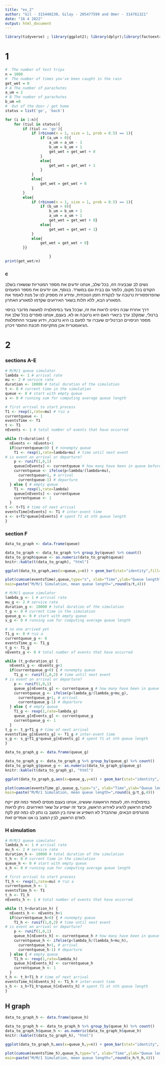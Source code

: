 ---
title: "ex_2"
author: "Gil - 315440230, Gilay - 205477599 and Omer - 314761321"
date: "16 4 2022"
output: html_document
---

```{r}
library(tidyverse) ; library(ggplot2); library(dplyr);library(factoextra);
```

# 1

```{r}
#  The number of test trips 
n = 1000
#  The number of times you've been caught in the rain
get_wet = 0
# A The number of parachutes 
a_um = 2
# B The number of parachutes 
b_um =0
#  Out of the door / get home 
status = list('go', 'back')

for (i in 1:n){
    for (tiul in status){
        if (tiul == 'go'){
            if (rbinom(n = 1, size = 1, prob = 0.5) == 1){
                if (a_um > 0){
                    a_um = a_um - 1
                    b_um = b_um + 1
                    get_wet = get_wet + 0
                }
                else{
                    get_wet = get_wet + 1
                }
            }
            else{
                get_wet = get_wet + 0
            }
        }
        else{
            if (rbinom(n = 1, size = 1, prob = 0.5) == 1){
                if (b_um > 0){
                    b_um = b_um + 1
                    a_um = a_um + 1
                    get_wet = get_wet + 0}
                else{
                    get_wet = get_wet + 1}
            }
            else{
                get_wet = get_wet + 0}
        }}

                    }
print(get_wet/n)
```

### c

נשים לב שבבעיה הזו, בכל שלב, אנחנו יודעים את מספר המטריות שנשארו בשלב הקודם בכל מקום, כלומר גם בבית וגם במשרד. בנוסף, אנו יודעים את מספר הפעמים שהפרופסורית נרטבה עד לנקודת הזמן הנוכחית, ומידע זה מספיק לנו על מנת לאמוד את המאורע הבא, ללא תלות בשאר האירועים שקדמו למאורע האחרון.

דרך אחרת שבה ניסינו לראות את זה, שבכל צעד בסימולציה למעשה מדובר בניסוי ברנולי, שמקלב ערך בינארי האם היא נרטבה או לא. בעצם, אנחנו סופרים בכל שלב את מספר הניסויים הברנוליים שעברו עד לפעם בו היא נרטבה, וידוע שעבור ההתפלגות הגיאומטרית אכן מתקיימת תכונת החוסר זיכרון.


# 2

### sections A-E

```{r setup, include=FALSE}
# M/M/1 queue simulator
lambda <- 1 # arrival rate
mu <- 2 # service rate
duration <- 10000 # total duration of the simulation
t <- 0 # current time in the simulation
queue <- 0 # start with empty queue
s <- 0 # running sum for computing average queue length

# first arrival to start process
T1 <- rexp(1,rate=mu) # סעיף a
currentqueue <- 1
eventsTime <- T1
t <- T1
nEvents <- 1 # total number of events that have occurred

while (t<duration) {
  nEvents <- nEvents+1
  if(currentqueue>0) { # nonempty queue
    T1 <- rexp(1,rate=lambda+mu) # time until next event
# is event an arrival or departure?
    p <- runif(1,0,1)
    queue[nEvents] <- currentqueue # how many have been in queue before this new event
    currentqueue <- ifelse(p<lambda/(lambda+mu),
      currentqueue+1, # arrival
      currentqueue-1) # departure
  } else { # empty queue
    T1 <- rexp(1,rate=lambda)
    queue[nEvents] <- currentqueue
    currentqueue <- 1
  }
t <- t+T1 # time of next arrival
eventsTime[nEvents] <- T1 # inter-event time
s <- s+T1*queue[nEvents] # spent T1 at nth queue length
}
```

### section F

```{r}
data_to_graph <- data.frame(queue)

data_to_graph <- data_to_graph %>% group_by(queue) %>% count()
data_to_graph$queue <- as.numeric(data_to_graph$queue)
knitr::kable(t(data_to_graph), "html")

ggplot(data_to_graph,aes(x=queue,y=n)) + geom_bar(stat="identity",fill='blue') +scale_x_continuous(breaks = seq(0, 13, by = 1)) + ggtitle('Queue distribution before each event')

```


```{r}
plot(cumsum(eventsTime),queue,type="s", xlab="Time",ylab="Queue length",
main=paste("M/M/1 Simulation, mean queue length=",round(s/t,4)))

```

```{r}
# M/M/1 queue simulator
lambda_g <- 1 # arrival rate
mu_g <- 2 # service rate
duration_g <- 10000 # total duration of the simulation
t_g <- 0 # current time in the simulation
queue_g <- 0 # start with empty queue
s_g <- 0 # running sum for computing average queue length

# no one arrived yet
T1_g <- 0 # סעיף a
currentqueue_g <- 0
eventsTime_g <- T1_g
t_g <- T1_g
nEvents_g <- 0 # total number of events that have occurred

while (t_g<duration_g) {
  nEvents_g <- nEvents_g+1
  if(currentqueue_g>0) { # nonempty queue
    T1_g <- runif(1,0,2) # time until next event
# is event an arrival or departure?
    p <- runif(1,0,1)
    queue_g[nEvents_g] <- currentqueue_g # how many have been in queue before this new event
    currentqueue_g <- ifelse(p<lambda_g/(lambda_g+mu_g),
      currentqueue_g+1, # arrival
      currentqueue_g-1) # departure
  } else { # empty queue
    T1_g <- rexp(1,rate=lambda_g)
    queue_g[nEvents_g] <- currentqueue_g
    currentqueue_g <- 1
  }
t_g <- t_g+T1_g # time of next arrival
eventsTime_g[nEvents_g] <- T1_g # inter-event time
s_g <- s_g+T1_g*queue_g[nEvents_g] # spent T1 at nth queue length
}
```

```{r}
data_to_graph_g <- data.frame(queue_g)

data_to_graph_g <- data_to_graph_g %>% group_by(queue_g) %>% count()
data_to_graph_g$queue_g <- as.numeric(data_to_graph_g$queue_g)
knitr::kable(t(data_to_graph_g), "html")

ggplot(data_to_graph_g,aes(x=queue_g,y=n)) + geom_bar(stat="identity",fill='blue')  + ggtitle('Queue distribution before each event') + scale_x_continuous(breaks = seq(0, 13, by = 1))
```

```{r}
plot(cumsum(eventsTime_g),queue_g,type="s", xlab="Time",ylab="Queue length",
main=paste("M/M/1 Simulation, mean queue length=",round(s_g/t_g,4)))
```

בסימולציה הזו, לעומת הראשונה שעשינו, אנחנו בעצם מנסים לאמוד כמה זמן ייקח לאדם הראשון להגיע לאירוע הראשון, וכיצד זה ישפיע על שאר האירועים. ניתן לראות מהגרפים הבאים, שההבדל לא השפיע או שינה בין המצב בו נתון לנו כמה זמן לקח לאדם הראשון, לבין המצב בו אנו אומדים זאת.

### H simulation

```{r}
# M/M/1 queue simulator
lambda_h <- 1 # arrival rate
mu_h <- 2 # service rate
duration_h <- 10000 # total duration of the simulation
t_h <- 0 # current time in the simulation
queue_h <- 0 # start with empty queue
s_h <- 0 # running sum for computing average queue length

# first arrival to start process
T1_h <- rexp(1,rate=mu) # סעיף a
currentqueue_h <- 1
eventsTime_h <- T1
t_h <- T1_h
nEvents_h <- 1 # total number of events that have occurred

while (t_h<duration_h) {
  nEvents_h <- nEvents_h+1
  if(currentqueue_h>0) { # nonempty queue
    T1_h <- runif(1,0,2) # time until next event
# is event an arrival or departure?
    p <- runif(1,0,1)
    queue_h[nEvents_h] <- currentqueue_h # how many have been in queue before this new event
    currentqueue_h <- ifelse(p<lambda_h/(lambda_h+mu_h),
      currentqueue_h+1, # arrival
      currentqueue_h-1) # departure
  } else { # empty queue
    T1_h <- rexp(1,rate=lambda_h)
    queue_h[nEvents_h] <- currentqueue_h
    currentqueue_h <- 1
  }
t_h <- t_h+T1_h # time of next arrival
eventsTime_h[nEvents_h] <- T1_h # inter-event time
s_h <- s_h+T1_h*queue_h[nEvents_h] # spent T1 at nth queue length
}
```

## H graph

```{r}
data_to_graph_h <- data.frame(queue_h)

data_to_graph_h <- data_to_graph_h %>% group_by(queue_h) %>% count()
data_to_graph_h$queue_h <- as.numeric(data_to_graph_h$queue_h)
knitr::kable(t(data_to_graph_h), "html")

ggplot(data_to_graph_h,aes(x=queue_h,y=n)) + geom_bar(stat="identity",fill='blue')  + ggtitle('Queue distribution before each event')+scale_x_continuous(breaks = seq(0, 11, by = 1))
```

```{r}
plot(cumsum(eventsTime_h),queue_h,type="s", xlab="Time",ylab="Queue length",
main=paste("M/M/1 Simulation, mean queue length=",round(s_h/t_h,4)))
```


